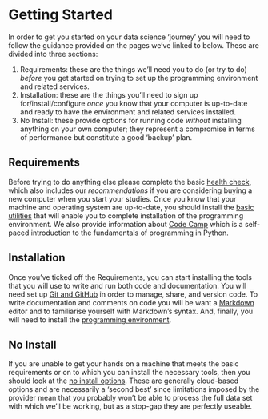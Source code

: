 # Getting Started

In order to get you started on your data science 'journey' you will need to follow the guidance provided on the pages we've linked to below. These are divided into three sections: 

1. Requirements: these are the things we'll need you to do (or try to do) *before* you get started on trying to set up the programming environment and related services.
2. Installation: these are the things you'll need to sign up for/install/configure *once* you know that your computer is up-to-date and ready to have the environment and related services installed.
3. No Install: these provide options for running code *without* installing anything on your own computer; they represent a compromise in terms of performance but constitute a good 'backup' plan.

## Requirements

Before trying to do anything else please complete the basic [health check](./health.qmd), which also includes our *recommendations* if you are considering buying a new computer when you start your studies. Once you know that your machine and operating system are up-to-date, you should install the [basic utilities](./base.qmd) that will enable you to complete installation of the programming environment. We also provide information about [Code Camp](./code_camp.qmd) which is a self-paced introduction to the fundamentals of programming in Python.

## Installation

Once you've ticked off the Requirements, you can start installing the tools that you will use to write and run both code and documentation. You will need set up [Git and GitHub](./git.qmd) in order to manage, share, and version code. To write documentation and comments on code you will be want a [Markdown](./markdown.qmd) editor and to familiarise yourself with Markdown's syntax. And, finally, you will need to install the [programming environment](./env.qmd).

## No Install

If you are unable to get your hands on a machine that meets the basic requirements or on to which you can install the necessary tools, then you should look at the [no install options](./no_install.qmd). These are generally cloud-based options and are necessarily a 'second best' since limitations imposed by the provider mean that you probably won't be able to process the full data set with which we'll be working, but as a stop-gap they are perfectly useable.
